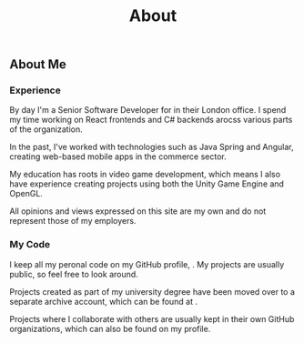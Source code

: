 ﻿---
layout: ../layouts/ProseLayout.astro
title: About
description: Toby Smith is a London-based software developer who enjoys focusing on web-based technologies.
---


<Hero />

## About Me

### Experience

By day I'm a Senior Software Developer for <Anchor href="https://trayport.com" text="Trayport Ltd." /> in their London office. I spend my time working on React frontends and C# backends arocss various parts of the organization.

In the past, I've worked with technologies such as Java Spring and Angular, creating web-based mobile apps in the commerce sector.

My education has roots in video game development, which means I also have experience creating projects using both the Unity Game Engine and OpenGL.

<Footnote>
  All opinions and views expressed on this site are my own and do not represent those of my
  employers.
</Footnote>

### My Code

I keep all my peronal code on my GitHub profile, <Anchor href="https://github.com/tobysmith568" text="tobysmith568"/>. My projects are usually public, so feel free to look around.

Projects created as part of my university degree have been moved over to a separate archive account, which can be found at <Anchor href="https://github.com/tobysmith568-university" text="tobysmith568-university"/>.

Projects where I collaborate with others are usually kept in their own GitHub organizations, which can also be found on my profile.
